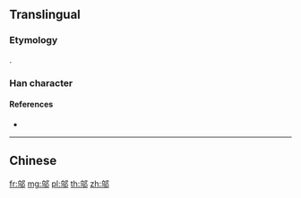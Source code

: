 {{character info/new}}
{{also|鄔}}
==Translingual==

===Etymology===
{{Han simp|鄔|f=烏|t=乌}}.

===Han character===
{{Han char|rn=163|rad=邑|as=04|sn=7|canj=PMNL|four=27127}}

====References====
* {{Han ref|hdz=63759.120|uh=90AC}}

----

==Chinese==
{{zh-see|鄔}}

[[fr:邬]]
[[mg:邬]]
[[pl:邬]]
[[th:邬]]
[[zh:邬]]